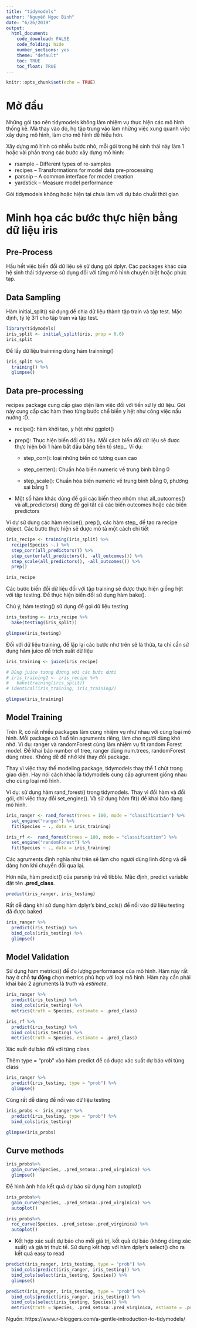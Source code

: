 ```yaml
---
title: "tidymodels"
author: "Nguyễn Ngọc Bình"
date: "6/26/2019"
output: 
  html_document: 
    code_download: FALSE
    code_folding: hide
    number_sections: yes
    theme: "default"
    toc: TRUE
    toc_float: TRUE
---
```


```r
knitr::opts_chunk$set(echo = TRUE)
```

# Mở đầu

Những gói tạo nên tidymodels không làm nhiệm vụ thực hiện các mô hình thống kê. Mà thay vào đó, họ tập trung vào làm những việc xung quanh việc xây dựng mô hình, làm cho mô hình dễ hiểu hơn. 

Xây dựng mô hình có nhiều bước nhỏ, mỗi gói trong hệ sinh thái này làm 1 hoặc vài phần trong các bước xây dựng mô hình:

- rsample – Different types of re-samples
- recipes – Transformations for model data pre-processing
- parsnip – A common interface for model creation
- yardstick – Measure model performance

Gói tidymodels không hoặc hiện tại chưa làm với dự báo chuỗi thời gian 

# Minh họa các bước thực hiện bằng dữ liệu iris

## Pre-Process

Hầu hết việc biến đổi dữ liệu sẽ sử dụng gói dplyr. Các packages khác của hệ sinh thái tidyverse sử dụng đối với từng mô hình chuyên biệt hoặc phức tạp.

## Data Sampling

Hàm initial_split() sử dụng để chia dữ liệu thành tập train và tập test. Mặc định, tỷ lệ 3:1 cho tập train và tập test. 

```r
library(tidymodels)
iris_split <- initial_split(iris, prop = 0.6)
iris_split
```

Để lấy dữ liệu trainning dùng hàm trainning()
```r
iris_split %>%
  training() %>%
  glimpse()
```

## Data pre-processing

recipes package cung cấp giao diện làm việc đối với tiền xử lý dữ liệu. Gói này cung cấp các hàm theo từng bước chế biến y hệt như công việc nấu nướng :D.

- recipe(): hàm khởi tạo, y hệt như ggplot()
- prep(): Thực hiện biến đổi dữ liệu. Mỗi cách biến đổi dữ liệu sẽ được thực hiện bởi 1 hàm bắt đầu bằng tiền tố step_. Ví dụ:

  - step_corr(): loại những biến có tương quan cao

  - step_center(): Chuẩn hóa biến numeric về trung bình bằng 0

  - step_scale(): Chuẩn hóa biến numeric về trung bình bằng 0, phương sai bằng 1

- Một số hàm khác dùng để gói các biến theo nhóm như: all_outcomes() và all_predictors() dùng để gọi tất cả các biến outcomes hoặc các biến predictors

Ví dự sử dụng các hàm recipe(), prep(), các hàm step_ để tạo ra recipe object. Các bước thực hiện sẽ được mô tả một cách chi tiết  

```r
iris_recipe <- training(iris_split) %>%
  recipe(Species ~.) %>%
  step_corr(all_predictors()) %>%
  step_center(all_predictors(), -all_outcomes()) %>%
  step_scale(all_predictors(), -all_outcomes()) %>%
  prep()

iris_recipe
```

Các bước biến đổi dữ liệu đối với tập training sẽ được thực hiện giống hệt với tập testing. Để thực hiện biến đổi sử dụng hàm bake().

Chú ý, hàm testing() sử dụng để gọi dữ liệu testing

```r
iris_testing <- iris_recipe %>%
  bake(testing(iris_split)) 

glimpse(iris_testing)
```

Đối với dữ liệu training, để lặp lại các bước như trên sẽ là thừa, ta chỉ cần sử dụng hàm juice để trích xuất dữ liệu

```r
iris_training <- juice(iris_recipe) 

# Dùng juice tương đương với các bước dưới
# iris_training2 <- iris_recipe %>%
#   bake(training(iris_split)) 
# identical(iris_training, iris_training2)

glimpse(iris_training)
```

## Model Training

Trên R, có rất nhiều packages làm cùng nhiệm vụ như nhau với cùng loại mô hình. Mỗi package có 1 số tên agruments riêng, làm cho người dùng khó nhớ. Vì dụ: ranger và randomForest cùng làm nhiệm vụ fit random Forest model. Để khai báo number of tree, ranger dùng num.trees, randomForest dùng ntree. Không dễ để nhớ khi thay đổi package.

Thay vì việc thay thế modeling package, tidymodels thay thể 1 chút trong giao diện. Hay nói cách khác là tidymodels cung cấp agrument giống nhau cho cùng loại mô hình. 

Ví dụ: sử dụng hàm rand_forest() trong tidymodels. Thay vì đổi hàm và đổi gói, chỉ việc thay đổi set_engine(). Và sử dụng hàm fit() để khai báo dạng mô hình.

```r
iris_ranger <- rand_forest(trees = 100, mode = "classification") %>%
  set_engine("ranger") %>%
  fit(Species ~ ., data = iris_training)

```

```r
iris_rf <-  rand_forest(trees = 100, mode = "classification") %>%
  set_engine("randomForest") %>%
  fit(Species ~ ., data = iris_training)
```

Các agruments định nghĩa như trên sẽ làm cho người dùng linh động và dễ dàng hơn khi chuyển đổi qua lại.

Hơn nữa, hàm predict() của parsnip trả về tibble. Mặc định, predict variable đặt tên **.pred_class**.

```r
predict(iris_ranger, iris_testing)
```

Rất dễ dàng khi sử dụng hàm dplyr’s bind_cols() để nối vào dữ liệu testing đã được baked
```r
iris_ranger %>%
  predict(iris_testing) %>%
  bind_cols(iris_testing) %>%
  glimpse()
```

## Model Validation

Sử dụng hàm metrics() để đo lượng performance của mô hình. Hàm này rất hay ở chỗ **tự động** chọn metrics phù hợp với loại mô hình. Hàm này cần phải khai báo 2 agruments là *truth* và *estimate*. 

```r
iris_ranger %>%
  predict(iris_testing) %>%
  bind_cols(iris_testing) %>%
  metrics(truth = Species, estimate = .pred_class)
```

```r
iris_rf %>%
  predict(iris_testing) %>%
  bind_cols(iris_testing) %>%
  metrics(truth = Species, estimate = .pred_class)
```

Xác suất dự báo đối với từng class

Thêm type = "prob" vào hàm predict để có được xác suất dự báo với từng class


```r
iris_ranger %>%
  predict(iris_testing, type = "prob") %>%
  glimpse()
```

Cũng rất dễ dàng để nối vào dữ liệu testing

```r
iris_probs <- iris_ranger %>%
  predict(iris_testing, type = "prob") %>%
  bind_cols(iris_testing)

glimpse(iris_probs)
```

## Curve methods

```r
iris_probs%>%
  gain_curve(Species, .pred_setosa:.pred_virginica) %>%
  glimpse()
```

Để hình ảnh hóa kết quả dự báo sử dụng hàm autoplot()

```r
iris_probs%>%
  gain_curve(Species, .pred_setosa:.pred_virginica) %>%
  autoplot()
```

```r
iris_probs%>%
  roc_curve(Species, .pred_setosa:.pred_virginica) %>%
  autoplot()
```

- Kết hợp xác suất dự báo cho mỗi giá trị, kết quả dự báo (không dùng xác suất) và giá trị thực tế. Sử dụng kết hợp với hàm dplyr’s select() cho ra kết quả easy to read


```r
predict(iris_ranger, iris_testing, type = "prob") %>%
  bind_cols(predict(iris_ranger, iris_testing)) %>%
  bind_cols(select(iris_testing, Species)) %>%
  glimpse()
```

```r
predict(iris_ranger, iris_testing, type = "prob") %>%
  bind_cols(predict(iris_ranger, iris_testing)) %>%
  bind_cols(select(iris_testing, Species)) %>%
  metrics(truth = Species, .pred_setosa:.pred_virginica, estimate = .pred_class)
```

Nguồn: https://www.r-bloggers.com/a-gentle-introduction-to-tidymodels/
